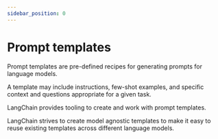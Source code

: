 ```yaml
---
sidebar_position: 0
---
```


# Prompt templates

Prompt templates are pre-defined recipes for generating prompts for language models.

A template may include instructions, few-shot examples, and specific context and
questions appropriate for a given task.

LangChain provides tooling to create and work with prompt templates.

LangChain strives to create model agnostic templates to make it easy to reuse
existing templates across different language models.


<GetStarted/>
